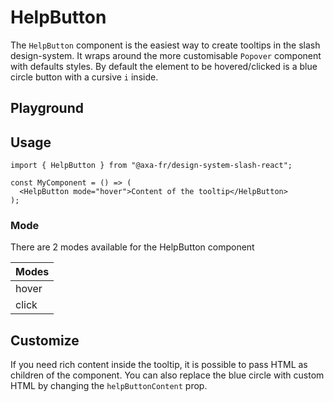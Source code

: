 
<Meta of={HelpButtonStories} />

# HelpButton

The `HelpButton` component is the easiest way to create tooltips in the slash design-system.
It wraps around the more customisable `Popover` component with defaults styles. By default the element to be hovered/clicked is a blue circle button with a cursive `i` inside.

## Playground

<Canvas of={HelpButtonStories.Default} />
<Controls of={HelpButtonStories.Default} />

## Usage

```tsx
import { HelpButton } from "@axa-fr/design-system-slash-react";

const MyComponent = () => (
  <HelpButton mode="hover">Content of the tooltip</HelpButton>
);
```

### Mode

There are 2 modes available for the HelpButton component

<table style={{ width: "100%" }}>
  <thead>
    <tr>
      <th>Modes</th>
    </tr>
  </thead>
  <tbody>
    <tr>
      <td>hover</td>
    </tr>
    <tr>
      <td>click</td>
    </tr>
  </tbody>
</table>

## Customize

If you need rich content inside the tooltip, it is possible to pass HTML as children of the component.
You can also replace the blue circle with custom HTML by changing the `helpButtonContent` prop.

<Canvas of={HelpButtonStories.WithHtml} sourceState="shown" />
